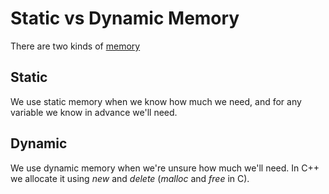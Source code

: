 <Tag tag="Programming"/>

# Static vs Dynamic Memory

<TimeStamp updated="February 27, 2022, 9:20  PM ET"/>

There are two kinds of [memory](/managing-memory-in-cpp)

## Static
We use static memory when we know how much
we need, and for any variable we know in 
advance we'll need.

## Dynamic
We use dynamic memory when we're unsure how
much we'll need. In C++ we allocate it using
_new_ and _delete_ (_malloc_ and _free_ in C).
